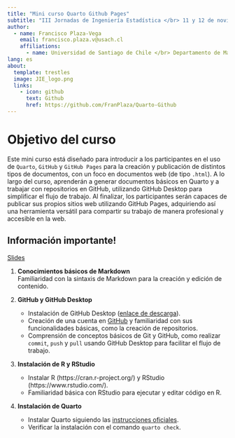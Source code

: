 ```yaml
---
title: "Mini curso Quarto Github Pages"
subtitle: "III Jornadas de Ingeniería Estadística </br> 11 y 12 de noviembre, 2024"
author:
  - name: Francisco Plaza-Vega
    email: francisco.plaza.v@usach.cl
    affiliations:
      - name: Universidad de Santiago de Chile </br> Departamento de Matemática y Ciencia de la Computación
lang: es
about:
  template: trestles
  image: JIE_logo.png
  links:
    - icon: github
      text: Github
      href: https://github.com/FranPlaza/Quarto-Github
---
```


# Objetivo del curso
Este mini curso está diseñado para introducir a los participantes en el uso de `Quarto`, `GitHub` y `GitHub Pages` para la creación y publicación de distintos tipos de documentos, con un foco en documentos web (de tipo `.html`). A lo largo del curso, aprenderán a generar documentos básicos en Quarto y a trabajar con repositorios en GitHub, utilizando GitHub Desktop para simplificar el flujo de trabajo. Al finalizar, los participantes serán capaces de publicar sus propios sitios web utilizando GitHub Pages, adquiriendo así una herramienta versátil para compartir su trabajo de manera profesional y accesible en la web.


## Información importante!

:::{.callout-tip collapse="true" title="Slides del curso"}
[Slides](slides/quarto-github-tutorial.html){target="_blank"}
:::

:::{.callout-warning collapse="true" title="Prerequisitos"}
1. **Conocimientos básicos de Markdown**  
   Familiaridad con la sintaxis de Markdown para la creación y edición de contenido.

2. **GitHub y GitHub Desktop**  
   - Instalación de GitHub Desktop ([enlace de descarga](https://desktop.github.com/)).
   - Creación de una cuenta en [GitHub](https://github.com/) y familiaridad con sus funcionalidades básicas, como la creación de repositorios.
   - Comprensión de conceptos básicos de Git y GitHub, como realizar `commit`, `push` y `pull` usando GitHub Desktop para facilitar el flujo de trabajo.

3. **Instalación de R y RStudio**  
   - Instalar R (https://cran.r-project.org/) y RStudio (https://www.rstudio.com/).
   - Familiaridad básica con RStudio para ejecutar y editar código en R.

4. **Instalación de Quarto**  
   - Instalar Quarto siguiendo las [instrucciones oficiales](https://quarto.org/docs/get-started/).
   - Verificar la instalación con el comando `quarto check`.

:::